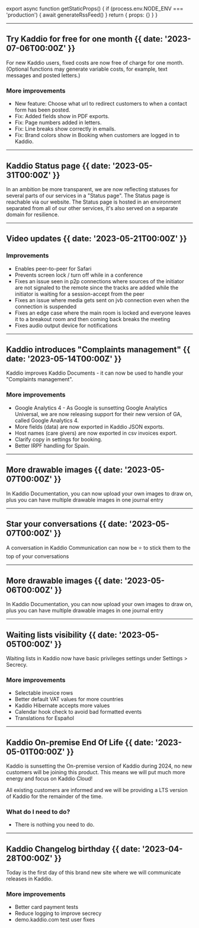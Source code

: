 
export async function getStaticProps() {
  if (process.env.NODE_ENV === 'production') {
    await generateRssFeed()
  }
  return { props: {} }
}


---
## Try Kaddio for free for one month {{ date: '2023-07-06T00:00Z' }}

For new Kaddio users, fixed costs are now free of charge for one month. (Optional functions may generate variable costs, for example, text messages and posted letters.)

### <SparkleIcon /> More improvements
- New feature: Choose what url to redirect customers to when a contact form has been posted.
- Fix: Added fields show in PDF exports.
- Fix: Page numbers added in letters.
- Fix: Line breaks show correctly in emails.
- Fix: Brand colors show in Booking when customers are logged in to Kaddio.

---

## Kaddio Status page {{ date: '2023-05-31T00:00Z' }}

In an ambition be more transparent, we are now reflecting statuses for several parts of our services in a "Status page". The Status page is reachable via our website. The Status page is hosted in an environment separated from all of our other services, it's also served on a separate domain for resilience.

---

## Video updates {{ date: '2023-05-21T00:00Z' }}


### <SparkleIcon /> Improvements
- Enables peer-to-peer for Safari
- Prevents screen lock / turn off while in a conference
- Fixes an issue seen in p2p connections where sources of the initiator are not signaled to the remote since the tracks are added while the initiator is waiting for a session-accept from the peer
- Fixes an issue where media gets sent on jvb connection even when the connection is suspended
- Fixes an edge case where the main room is locked and everyone leaves it to a breakout room and then coming back breaks the meeting
- Fixes audio output device for notifications
---

## Kaddio introduces "Complaints management" {{ date: '2023-05-14T00:00Z' }}

Kaddio improves Kaddio Documents - it can now be used to handle your "Complaints management".


### <SparkleIcon /> More improvements
- Google Analytics 4 - As Google is sunsetting Google Analytics Universal, we are now releasing support for their new version of GA, called Google Analytics 4.
- More fields (data) are now exported in Kaddio JSON exports.
- Host names (care givers) are now exported in csv invoices export.
- Clarify copy in settings for booking.
- Better IRPF handling for Spain.


---

## More drawable images {{ date: '2023-05-07T00:00Z' }}

In Kaddio Documentation, you can now upload your own images to draw on, plus you can have multiple drawable images in one journal entry


---


## Star your conversations {{ date: '2023-05-07T00:00Z' }}

A conversation in Kaddio Communication can now be ⭐️ to stick them to the top of your conversations


---

## More drawable images {{ date: '2023-05-06T00:00Z' }}

In Kaddio Documentation, you can now upload your own images to draw on, plus you can have multiple drawable images in one journal entry


---


## Waiting lists visibility {{ date: '2023-05-05T00:00Z' }}

Waiting lists in Kaddio now have basic privileges settings under Settings > Secrecy.

### <SparkleIcon /> More improvements
- Selectable invoice rows
- Better default VAT values for more countries
- Kaddio Hibernate accepts more values
- Calendar hook check to avoid bad formatted events
- Translations for Español

---

## Kaddio On-premise End Of Life {{ date: '2023-05-01T00:00Z' }}

Kaddio is sunsetting the On-premise version of Kaddio during 2024, no new customers will be joining this product. This means we will put much more energy and focus on Kaddio Cloud!

All existing customers are informed and we will be providing a LTS version of Kaddio for the remainder of the time.

### <SparkleIcon /> What do I need to do?
- There is nothing you need to do.


---

## Kaddio Changelog birthday {{ date: '2023-04-28T00:00Z' }}

Today is the first day of this brand new site where we will communicate releases in Kaddio.

### <SparkleIcon /> More improvements
- Better card payment tests
- Reduce logging to improve secrecy
- demo.kaddio.com test user fixes
